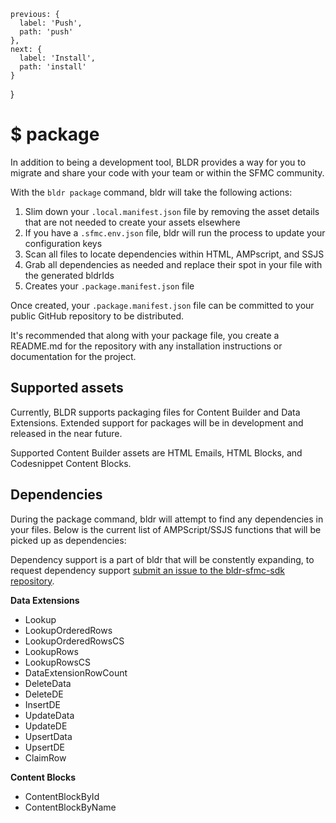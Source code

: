 
    previous: {
      label: 'Push',
      path: 'push'
    },
    next: {
      label: 'Install',
      path: 'install'
    }
  }
  
# $ package

In addition to being a development tool, BLDR provides a way for you to migrate and share your code with your team or within the SFMC community. 

With the `bldr package` command, bldr will take the following actions:
1. Slim down your `.local.manifest.json` file by removing the asset details that are not needed to create your assets elsewhere
2. If you have a `.sfmc.env.json` file, bldr will run the process to update your configuration keys
3. Scan all files to locate dependencies within HTML, AMPscript, and SSJS
4. Grab all dependencies as needed and replace their spot in your file with the generated bldrIds
5. Creates your `.package.manifest.json` file

Once created, your `.package.manifest.json` file can be committed to your public GitHub repository to be distributed.

It's recommended that along with your package file, you create a README.md for the repository with any installation instructions or documentation for the project.

## Supported assets

Currently, BLDR supports packaging files for Content Builder and Data Extensions. Extended support for packages will be in development and released in the near future.

Supported Content Builder assets are HTML Emails, HTML Blocks, and Codesnippet Content Blocks.

## Dependencies

During the package command, bldr will attempt to find any dependencies in your files. Below is the current list of AMPScript/SSJS functions that will be picked up as dependencies:

Dependency support is a part of bldr that will be constently expanding, to request dependency support [submit an issue to the bldr-sfmc-sdk repository](https://github.com/basetime/bldr-sfmc-sdk/issues).


**Data Extensions**
  - Lookup
  - LookupOrderedRows
  - LookupOrderedRowsCS
  - LookupRows
  - LookupRowsCS
  - DataExtensionRowCount
  - DeleteData
  - DeleteDE
  - InsertDE
  - UpdateData
  - UpdateDE
  - UpsertData
  - UpsertDE
  - ClaimRow

**Content Blocks**
  - ContentBlockById
  - ContentBlockByName

